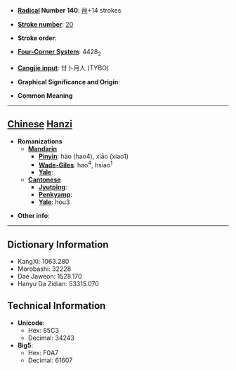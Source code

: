 * '''[[Wiktionary:Chinese radical index| Radical]] Number 140''': [[Wiktionary:Chinese radical index 艸|艸]]+14 strokes

* '''[[Wiktionary:Chinese total strokes index|Stroke number]]''': [[Wiktionary:Chinese total strokes index 20|20]]

* '''Stroke order''': 

* '''[[Wiktionary:Chinese four corner index|Four-Corner System]]''': 4428<sub>2</sub>

* '''[[Wiktionary:Chinese Cangjie index|Cangjie input]]''': 廿卜月人 (TYBO)

* '''Graphical Significance and Origin''': 

* '''Common Meaning'''

----

== [[Chinese]] [[Hanzi]] ==

* '''Romanizations'''
** '''[[Mandarin]]'''
*** '''[[Pinyin]]''': hào (hao4), xiāo (xiao1)
*** '''[[Wade-Giles]]''': hao<sup>4</sup>, hsiao<sup>1</sup>
*** '''[[Yale]]''': 
** '''[[Cantonese]]'''
*** '''[[Jyutping]]''':
*** '''[[Penkyamp]]''': 
*** '''[[Yale]]''': hou3

* '''Other info''': 

----

== Dictionary Information ==

* KangXi: 1063.280
* Morobashi: 32228
* Dae Jaweon: 1528.170
* Hanyu Da Zidian: 53315.070

== Technical Information ==

* '''Unicode''':
** Hex: 85C3
** Decimal: 34243
* '''Big5''':
** Hex: F0A7
** Decimal: 61607